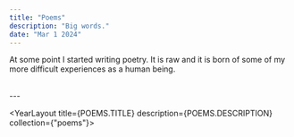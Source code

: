 ```yaml
---
title: "Poems"
description: "Big words."
date: "Mar 1 2024"
---
```


At some point I started writing poetry. It is raw and it is born of some of my more difficult experiences as a human being.

<br/>
---
<br/>

<YearLayout title={POEMS.TITLE} description={POEMS.DESCRIPTION} collection={"poems"}>
</YearLayout>



